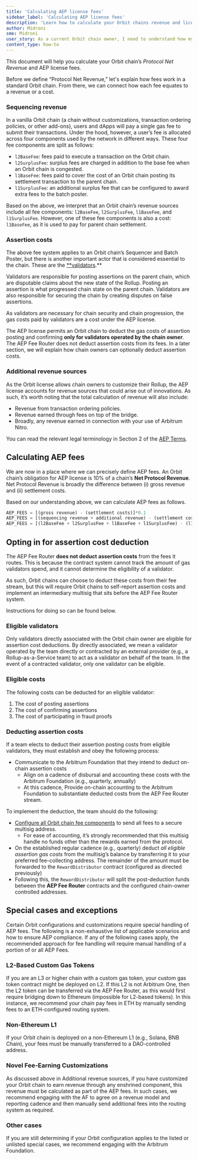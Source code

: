 ```yaml
---
title: 'Calculating AEP license fees'
sidebar_label: 'Calculating AEP license fees'
description: 'Learn how to calculate your Orbit chains revenue and license fees.'
author: Midroni
sme: Midroni
user_story: As a current Orbit chain owner, I need to understand how my Orbit chain revenue and AEP license fees are calculated.
content_type: how-to
---
```


This document will help you calculate your Orbit chain’s _Protocol Net Revenue_ and AEP license fees.

Before we define “Protocol Net Revenue,” let's explain how fees work in a standard Orbit chain. From there, we can connect how each fee equates to a revenue or a cost.

### Sequencing revenue

In a vanilla Orbit chain (a chain without customizations, transaction ordering policies, or other add-ons), users and dApps will pay a single gas fee to submit their transactions. Under the hood, however, a user’s fee is allocated across four components used by the network in different ways. These four fee components are split as follows:

- `l2BaseFee`: fees paid to execute a transaction on the Orbit chain.
- `l2SurplusFee`: surplus fees are charged in addition to the base fee when an Orbit chain is congested.
- `l1BaseFee`: fees paid to cover the cost of an Orbit chain posting its settlement transaction to the parent chain.
- `l1SurplusFee`: an additional surplus fee that can be configured to award extra fees to the batch poster.

Based on the above, we interpret that an Orbit chain’s revenue sources include all fee components: `l2BaseFee`, `l2SurplusFee`, `l1BaseFee`, and `l1SurplusFee`. However, one of these fee components is also a cost: `l1BaseFee`, as it is used to pay for parent chain settlement.

### Assertion costs

The above fee system applies to an Orbit chain’s Sequencer and Batch Poster, but there is another important actor that is considered essential to the chain. These are the [\*\*validators](https://docs.arbitrum.io/how-arbitrum-works/inside-arbitrum-nitro#validators).\*\*

Validators are responsible for posting assertions on the parent chain, which are disputable claims about the new state of the Rollup. Posting an assertion is what progressed chain state on the parent chain. Validators are also responsible for securing the chain by creating disputes on false assertions.

As validators are necessary for chain security and chain progression, the gas costs paid by validators are a cost under the AEP license.

The AEP license permits an Orbit chain to deduct the gas costs of assertion posting and confirming **only for validators operated by the chain owner**. The AEP Fee Router does not deduct assertion costs from its fees. In a later section, we will explain how chain owners can optionally deduct assertion costs.

### Additional revenue sources

As the Orbit license allows chain owners to customize their Rollup, the AEP license accounts for revenue sources that could arise out of innovations. As such, it’s worth noting that the total calculation of revenue will also include:

- Revenue from transaction ordering policies.
- Revenue earned through fees on top of the bridge.
- Broadly, any revenue earned in connection with your use of Arbitrum Nitro.

You can read the relevant legal terminology in Section 2 of the [AEP Terms](https://docs.arbitrum.foundation/assets/files/Arbitrum%20Expansion%20Program%20Jan182024-4f08b0c2cb476a55dc153380fa3e64b0.pdf).

## Calculating AEP fees

We are now in a place where we can precisely define AEP fees. An Orbit chain’s obligation for AEP license is 10% of a chain’s **Net Protocol Revenue**. Net Protocol Revenue is broadly the difference between (i) gross revenue and (ii) settlement costs.

Based on our understanding above, we can calculate AEP fees as follows.

```jsx
AEP_FEES = [(gross revenue) - (settlement costs)]*0.1
AEP_FEES = [(sequencing revenue + additional revenue) - (settlement costs + assertion costs)]*0.1
AEP_FEES = [(l2BaseFee + l2SurplusFee + l1BaseFee + l1SurplusFee) - (l1BaseFee + assertion costs)]*0.1
```

## Opting in for assertion cost deduction

The AEP Fee Router **does not deduct** **assertion costs** from the fees it routes. This is because the contract system cannot track the amount of gas validators spend, and it cannot determine the eligibility of a validator.

As such, Orbit chains can choose to deduct these costs from their fee stream, but this will require Orbit chains to self-report assertion costs and implement an intermediary multisig that sits before the AEP Fee Router system.

Instructions for doing so can be found below.

### Eligible validators

Only validators directly associated with the Orbit chain owner are eligible for assertion cost deductions. By directly associated, we mean a validator operated by the team directly or contracted by an external provider (e.g., a Rollup-as-a-Service team) to act as a validator on behalf of the team. In the event of a contracted validator, only one validator can be eligible.

### Eligible costs

The following costs can be deducted for an eligible validator:

1. The cost of posting assertions
2. The cost of confirming assertions
3. The cost of participating in fraud proofs

### Deducting assertion costs

If a team elects to deduct their assertion posting costs from eligible validators, they must establish and obey the following process:

- Communicate to the Arbitrum Foundation that they intend to deduct on-chain assertion costs
  - Align on a cadence of disbursal and accounting these costs with the Arbitrum Foundation (e.g., quarterly, annually)
  - At this cadence, Provide on-chain accounting to the Arbitrum Foundation to substantiate deducted costs from the AEP Fee Router stream.

To implement the deduction, the team should do the following:

- [Configure all Orbit chain fee components](https://docs.arbitrum.io/launch-orbit-chain/how-tos/manage-fee-collectors#how-to-configure-the-fee-collector-addresses) to send all fees to a secure multisig address.
  - For ease of accounting, it’s strongly recommended that this multisig handle no funds other than the rewards earned from the protocol.
- On the established regular cadence (e.g., quarterly) deduct _all eligible assertion gas costs_ from the multisig’s balance by transferring it to your preferred fee-collecting address. The remainder of the amount must be forwarded to the `RewardDistributor` contract (configured as directed previously)
- Following this, the `RewardDistributor` will split the post-deduction funds between the **AEP Fee Router** contracts and the configured chain-owner controlled addresses.

## Special cases and exceptions

Certain Orbit configurations and customizations require special handling of AEP fees. The following is a non-exhaustive list of applicable scenarios and how to ensure AEP compliance. If any of the following cases apply, the recommended approach for fee handling will require manual handling of a portion of or all AEP Fees.

### L2-Based Custom Gas Tokens

If you are an L3 or higher chain with a custom gas token, your custom gas token contract might be deployed on L2. If this L2 is not Arbitrum One, then the L2 token can be transferred via the AEP Fee Router, as this would first require bridging down to Ethereum (impossible for L2-based tokens). In this instance, we recommend your chain pay fees in ETH by manually sending fees to an ETH-configured routing system.

### Non-Ethereum L1

If your Orbit chain is deployed on a non-Ethereum L1 (e.g., Solana, BNB Chain), your fees must be manually transferred to a DAO-controlled address.

### Novel Fee-Earning Customizations

As discussed above in Additional revenue sources, if you have customized your Orbit chain to earn revenue through any enshrined component, this revenue must be calculated as part of the AEP fees. In such cases, we recommend engaging with the AF to agree on a revenue model and reporting cadence and then manually send additional fees into the routing system as required.

### Other cases

If you are still determining if your Orbit configuration applies to the listed or unlisted special cases, we recommend engaging with the Arbitrum Foundation.
